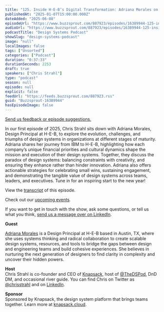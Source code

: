 ```yaml
---
title: "125. Inside H-E-B’s Digital Transformation: Adriana Morales on Design Systems That Empower Teams"
publishedAt: "2025-01-07T15:00:00.000Z"
dateAdded: "2025-06-08"
episodeUrl: "https://www.buzzsprout.com/887923/episodes/16389944-125-inside-h-e-b-s-digital-transformation-adriana-morales-on-design-systems-that-empower-teams.mp3"
audioUrl: "https://www.buzzsprout.com/887923/episodes/16389944-125-inside-h-e-b-s-digital-transformation-adriana-morales-on-design-systems-that-empower-teams.mp3"
podcastTitle: "Design Systems Podcast"
showSlug: "design-systems-podcast"
image: "null"
localImages: false
tags: ["Unsorted"]
categories: ["Podcast"]
duration: "0:37:33"
durationSeconds: 2253
draft: true
speakers: ["Chris Strahl"]
type: "podcast"
season: null
episode: null
explicit: false
feedUrl: "https://feeds.buzzsprout.com/887923.rss"
guid: "Buzzsprout-16389944"
hasEpisodeImage: false
---
```

[Send us feedback or episode suggestions.](https://www.buzzsprout.com/twilio/text_messages/887923/open_sms)

In our first episode of 2025, Chris Strahl sits down with Adriana Morales, Design Principal at H-E-B, to explore the evolution, challenges, and triumphs of design systems in organizations at different stages of maturity. Adriana shares her journey from IBM to H-E-B, highlighting how each company’s unique financial priorities and cultural dynamics shape the mission and execution of their design systems. Together, they discuss the paradox of design systems: balancing constraints with creativity, and ensuring they enhance rather than hinder innovation. Adriana also offers actionable strategies for celebrating small wins, sustaining engagement, and demonstrating the tangible value of design systems across teams, leaders, and executives. Tune in for an inspiring start to the new year!

View the [transcript](https://docs.google.com/document/d/1iM8oy2YuZ6kvbq1VmnxBcCeJO-VU-qEMj3gkW21dkjQ/edit?tab=t.0) of this episode.

Check out our [upcoming events](https://www.knapsack.cloud/events).

If you want to get in touch with the show, ask some questions, or tell us what you think, [send us a message over on LinkedIn](https://www.linkedin.com/showcase/design-systems-podcast/?viewAsMember=true).  

**Guest**

[Adriana Morales](https://www.linkedin.com/in/adrianaamorales/) is a Design Principal at H-E-B based in Austin, TX, where she uses systems thinking and radical collaboration to create scalable design systems, resources, and tools to bridge the gaps between design and engineering teams and build cohesive experiences. She believes in nurturing the next generation of designers to find clarity in complexity and uncover their hidden powers.

**Host**  
Chris Strahl is co-founder and CEO of [Knapsack](https://www.knapsack.cloud/), host of [@TheDSPod](https://twitter.com/thedspod), DnD DM, and occasional river guide. You can find Chris on Twitter as [@chrisstrahl](https://twitter.com/chrisstrahl) and on [LinkedIn](https://www.linkedin.com/in/chrisstrahl/).  
  
**Sponsor**  
Sponsored by Knapsack, the design system platform that brings teams together. Learn more at [knapsack.cloud](https://www.knapsack.cloud/?utm_source=podcast).

